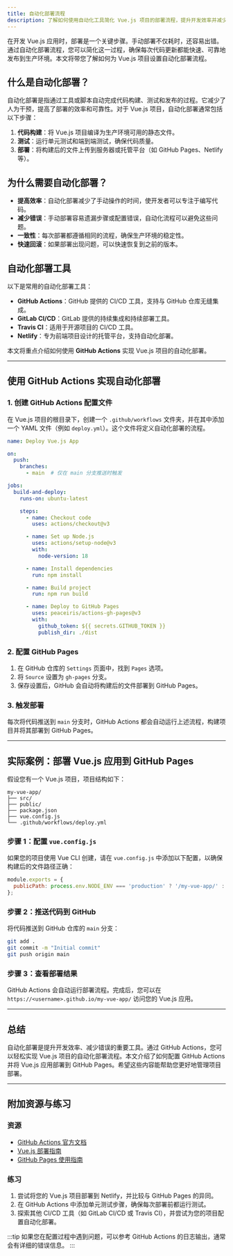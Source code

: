 ```yaml
---
title: 自动化部署流程
description: 了解如何使用自动化工具简化 Vue.js 项目的部署流程，提升开发效率并减少人为错误。
---
```


在开发 Vue.js 应用时，部署是一个关键步骤。手动部署不仅耗时，还容易出错。通过自动化部署流程，您可以简化这一过程，确保每次代码更新都能快速、可靠地发布到生产环境。本文将带您了解如何为 Vue.js 项目设置自动化部署流程。

## 什么是自动化部署？

自动化部署是指通过工具或脚本自动完成代码构建、测试和发布的过程。它减少了人为干预，提高了部署的效率和可靠性。对于 Vue.js 项目，自动化部署通常包括以下步骤：

1. **代码构建**：将 Vue.js 项目编译为生产环境可用的静态文件。
2. **测试**：运行单元测试和端到端测试，确保代码质量。
3. **部署**：将构建后的文件上传到服务器或托管平台（如 GitHub Pages、Netlify 等）。

## 为什么需要自动化部署？

- **提高效率**：自动化部署减少了手动操作的时间，使开发者可以专注于编写代码。
- **减少错误**：手动部署容易遗漏步骤或配置错误，自动化流程可以避免这些问题。
- **一致性**：每次部署都遵循相同的流程，确保生产环境的稳定性。
- **快速回滚**：如果部署出现问题，可以快速恢复到之前的版本。

## 自动化部署工具

以下是常用的自动化部署工具：

- **GitHub Actions**：GitHub 提供的 CI/CD 工具，支持与 GitHub 仓库无缝集成。
- **GitLab CI/CD**：GitLab 提供的持续集成和持续部署工具。
- **Travis CI**：适用于开源项目的 CI/CD 工具。
- **Netlify**：专为前端项目设计的托管平台，支持自动化部署。

本文将重点介绍如何使用 **GitHub Actions** 实现 Vue.js 项目的自动化部署。

---

## 使用 GitHub Actions 实现自动化部署

### 1. 创建 GitHub Actions 配置文件

在 Vue.js 项目的根目录下，创建一个 `.github/workflows` 文件夹，并在其中添加一个 YAML 文件（例如 `deploy.yml`）。这个文件将定义自动化部署的流程。

```yaml
name: Deploy Vue.js App

on:
  push:
    branches:
      - main  # 仅在 main 分支推送时触发

jobs:
  build-and-deploy:
    runs-on: ubuntu-latest

    steps:
      - name: Checkout code
        uses: actions/checkout@v3

      - name: Set up Node.js
        uses: actions/setup-node@v3
        with:
          node-version: 18

      - name: Install dependencies
        run: npm install

      - name: Build project
        run: npm run build

      - name: Deploy to GitHub Pages
        uses: peaceiris/actions-gh-pages@v3
        with:
          github_token: ${{ secrets.GITHUB_TOKEN }}
          publish_dir: ./dist
```

### 2. 配置 GitHub Pages

1. 在 GitHub 仓库的 `Settings` 页面中，找到 `Pages` 选项。
2. 将 `Source` 设置为 `gh-pages` 分支。
3. 保存设置后，GitHub 会自动将构建后的文件部署到 GitHub Pages。

### 3. 触发部署

每次将代码推送到 `main` 分支时，GitHub Actions 都会自动运行上述流程，构建项目并将其部署到 GitHub Pages。

---

## 实际案例：部署 Vue.js 应用到 GitHub Pages

假设您有一个 Vue.js 项目，项目结构如下：

```
my-vue-app/
├── src/
├── public/
├── package.json
├── vue.config.js
└── .github/workflows/deploy.yml
```

### 步骤 1：配置 `vue.config.js`

如果您的项目使用 Vue CLI 创建，请在 `vue.config.js` 中添加以下配置，以确保构建后的文件路径正确：

```javascript
module.exports = {
  publicPath: process.env.NODE_ENV === 'production' ? '/my-vue-app/' : '/',
};
```

### 步骤 2：推送代码到 GitHub

将代码推送到 GitHub 仓库的 `main` 分支：

```bash
git add .
git commit -m "Initial commit"
git push origin main
```

### 步骤 3：查看部署结果

GitHub Actions 会自动运行部署流程。完成后，您可以在 `https://<username>.github.io/my-vue-app/` 访问您的 Vue.js 应用。

---

## 总结

自动化部署是提升开发效率、减少错误的重要工具。通过 GitHub Actions，您可以轻松实现 Vue.js 项目的自动化部署流程。本文介绍了如何配置 GitHub Actions 并将 Vue.js 应用部署到 GitHub Pages。希望这些内容能帮助您更好地管理项目部署。

---

## 附加资源与练习

### 资源
- [GitHub Actions 官方文档](https://docs.github.com/en/actions)
- [Vue.js 部署指南](https://cli.vuejs.org/guide/deployment.html)
- [GitHub Pages 使用指南](https://pages.github.com/)

### 练习
1. 尝试将您的 Vue.js 项目部署到 Netlify，并比较与 GitHub Pages 的异同。
2. 在 GitHub Actions 中添加单元测试步骤，确保每次部署前都运行测试。
3. 探索其他 CI/CD 工具（如 GitLab CI/CD 或 Travis CI），并尝试为您的项目配置自动化部署。

:::tip
如果您在配置过程中遇到问题，可以参考 GitHub Actions 的日志输出，通常会有详细的错误信息。
:::